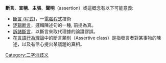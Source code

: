 {{wiktionary|断言}}{{wiktionary|宣稱}}{{wiktionary|主張}}{{wiktionary|en:assertion}}{{wiktionary|en:assert}}
 
'''斷言'''、'''宣稱'''、'''主張'''、'''聲明'''（assertion）或這概念有以下可能意義:
* [[斷言_(程式)|斷言 (程式)]]，一[[電腦程式|電腦程式]]技術
* [[逻辑断言|逻辑断言]]，邏輯陳述句的一種, 前提為真。
* [[訴諸斷言|訴諸斷言]]，以斷言來取代理據的論證謬誤。
* 在[[言語行為理論|言語行為理論]]中的斷言類別（Assertive class）是指發言者對某事物的陳述，以及有信心提出某議題的真相。

{{see also|Wikipedia:第一手来源}}

{{disambig}}

[[Category:二字消歧义|Category:二字消歧义]]